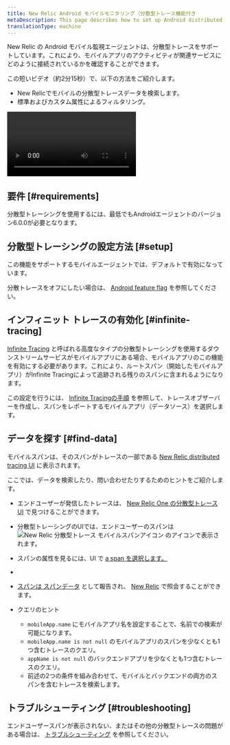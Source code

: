 ```yaml
---
title: New Relic Android モバイルモニタリング（分散型トレース機能付き
metaDescription: This page describes how to set up Android distributed tracing.
translationType: machine
---
```



New Relic の Android モバイル監視エージェントは、分散型トレースをサポートしています。これにより、モバイルアプリのアクティビティが関連サービスにどのように接続されているかを確認することができます。

この短いビデオ（約2分15秒）で、以下の方法をご紹介します。

* New Relicでモバイルの分散型トレースデータを検索します。
* 標準およびカスタム属性によるフィルタリング。

<Video
  id="tkAxeE5cT2Q"
  type="youtube"
/>

## 要件 [#requirements]

分散型トレーシングを使用するには、最低でもAndroidエージェントのバージョン6.0.0が必要となります。

## 分散型トレーシングの設定方法 [#setup]

この機能をサポートするモバイルエージェントでは、デフォルトで有効になっています。

分散トレースをオフにしたい場合は、 [Android feature flag](/docs/mobile-monitoring/new-relic-mobile-android/api-guides/android-agent-configuration-feature-flags/#dt) を参照してください。

## インフィニット トレースの有効化 [#infinite-tracing]

[Infinite Tracing](/docs/distributed-tracing/infinite-tracing/introduction-infinite-tracing) と呼ばれる高度なタイプの分散型トレーシングを使用するダウンストリームサービスがモバイルアプリにある場合、モバイルアプリのこの機能を有効にする必要があります。これにより、ルートスパン（開始したモバイルアプリ）がInfinite Tracingによって追跡される残りのスパンに含まれるようになります。

この設定を行うには、 [Infinite Tracingの手順](/docs/distributed-tracing/infinite-tracing/set-trace-observer) を参照して、トレースオブザーバーを作成し、スパンをレポートするモバイルアプリ（データソース）を選択します。

## データを探す [#find-data]

モバイルスパンは、そのスパンがトレースの一部である [New Relic distributed tracing UI](/docs/understand-dependencies/distributed-tracing/ui-data/additional-distributed-tracing-features-new-relic-one/) に表示されます。

ここでは、データを検索したり、問い合わせたりするためのヒントをご紹介します。

* エンドユーザーが発信したトレースは、 [New Relic One の分散型トレース UI](/docs/understand-dependencies/distributed-tracing/ui-data/additional-distributed-tracing-features-new-relic-one) で見つけることができます。

* 分散型トレーシングのUIでは、エンドユーザーのスパンは <img title="New Relic 分散型トレース モバイルスパンアイコン" alt="New Relic 分散型トレース モバイルスパンアイコン" src={mobileIcon}/> のアイコンで表示されます。

* スパンの属性を見るには、UI で [a span を選択します。](/docs/apm/distributed-tracing/ui-data/understand-use-distributed-tracing-data#span-details)

* [](/docs/apm/distributed-tracing/ui-data/understand-use-distributed-tracing-data#span-details)

* [スパンは ](/docs/apm/distributed-tracing/ui-data/understand-use-distributed-tracing-data#span-details)[スパンデータ](/attribute-dictionary/?event=Span) として報告され、 [New Relic](/docs/using-new-relic/data/understand-data/query-new-relic-data) で照会することができます。

* クエリのヒント

  * `mobileApp.name` にモバイルアプリ名を設定することで、名前での検索が可能になります。
  * `mobileApp.name is not null` のモバイルアプリのスパンを少なくとも1つ含むトレースのクエリ。
  * `appName is not null` のバックエンドアプリを少なくとも1つ含むトレースのクエリ。
  * 前述の2つの条件を組み合わせて、モバイルとバックエンドの両方のスパンを含むトレースを検索します。

## トラブルシューティング [#troubleshooting]

エンドユーザースパンが表示されない、またはその他の分散型トレースの問題がある場合は、 [トラブルシューティング](/docs/apm/distributed-tracing/troubleshooting/troubleshooting-missing-trace-data) を参照してください。
